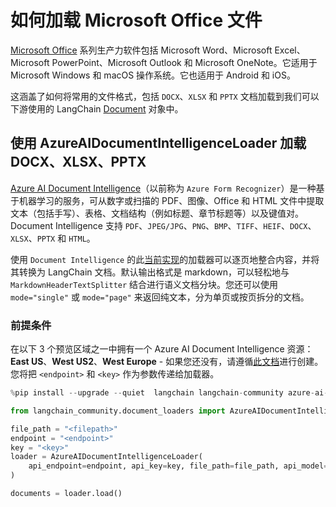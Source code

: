 # 如何加载 Microsoft Office 文件

[Microsoft Office](https://www.office.com/) 系列生产力软件包括 Microsoft Word、Microsoft Excel、Microsoft PowerPoint、Microsoft Outlook 和 Microsoft OneNote。它适用于 Microsoft Windows 和 macOS 操作系统。它也适用于 Android 和 iOS。

这涵盖了如何将常用的文件格式，包括 `DOCX`、`XLSX` 和 `PPTX` 文档加载到我们可以下游使用的 LangChain [Document](https://python.langchain.com/api_reference/core/documents/langchain_core.documents.base.Document.html#langchain_core.documents.base.Document) 对象中。


## 使用 AzureAIDocumentIntelligenceLoader 加载 DOCX、XLSX、PPTX

[Azure AI Document Intelligence](https://aka.ms/doc-intelligence)（以前称为 `Azure Form Recognizer`）是一种基于机器学习的服务，可从数字或扫描的 PDF、图像、Office 和 HTML 文件中提取文本（包括手写）、表格、文档结构（例如标题、章节标题等）以及键值对。Document Intelligence 支持 `PDF`、`JPEG/JPG`、`PNG`、`BMP`、`TIFF`、`HEIF`、`DOCX`、`XLSX`、`PPTX` 和 `HTML`。

使用 `Document Intelligence` 的此[当前实现](https://aka.ms/di-langchain)的加载器可以逐页地整合内容，并将其转换为 LangChain 文档。默认输出格式是 markdown，可以轻松地与 `MarkdownHeaderTextSplitter` 结合进行语义文档分块。您还可以使用 `mode="single"` 或 `mode="page"` 来返回纯文本，分为单页或按页拆分的文档。

### 前提条件

在以下 3 个预览区域之一中拥有一个 Azure AI Document Intelligence 资源：**East US**、**West US2**、**West Europe** - 如果您还没有，请遵循[此文档](https://learn.microsoft.com/azure/ai-services/document-intelligence/create-document-intelligence-resource?view=doc-intel-4.0.0)进行创建。您将把 `<endpoint>` 和 `<key>` 作为参数传递给加载器。

```python
%pip install --upgrade --quiet  langchain langchain-community azure-ai-documentintelligence

from langchain_community.document_loaders import AzureAIDocumentIntelligenceLoader

file_path = "<filepath>"
endpoint = "<endpoint>"
key = "<key>"
loader = AzureAIDocumentIntelligenceLoader(
    api_endpoint=endpoint, api_key=key, file_path=file_path, api_model="prebuilt-layout"
)

documents = loader.load()
```